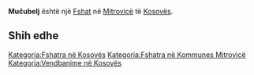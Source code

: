 {{Fshat në Kosovës
 | Emri                = Mučubelj
| srp_N_name = Mučubelj
| srp_N_FULL_NAME_RO = Mučubelj
| srp_N_FULL_NAME_ND_RO = Mucubelj
| srp_N_SORT_NAME_RG = MUCUBELJ
| srp_N_FULL_NAME_RG = Mučubelj
| srp_N_FULL_NAME_ND_RG = Mucubelj
| srp_NS_name = Мучибељ
| srp_NS_FULL_NAME_RO = Мучибељ
| srp_NS_FULL_NAME_ND_RO = Мучибељ
| srp_NS_SORT_NAME_RG = МУЧИБЕЉ
| srp_NS_FULL_NAME_RG = Мучибељ
| srp_NS_FULL_NAME_ND_RG = Мучибељ

 | Emri (Rasa dhanore) = 
 | Figura              = 
 | Shteti              = Kosovo
 | Komuna              = Mitrovicë
 | Kodi postar         = 
 | Sipërfaqja          = 

 | Popullsia           = 

 | Regj. i popullsisë  = 
 | Dend. e popullsisë  = 
 | Faqja zyrtare       = 
 <!--- Koordinatat ----> 
 | Gjerësia            = 42.5975
 | Gjatësia            = 20.767778
 | Lartësia            = 
}}
'''Mučubelj''' është një [[Fshat]] në [[Mitrovicë]] të [[Kosovës]].

<!-- == Gjeografia == -->
<!-- == Historia == -->
<!-- == Demografia == -->
== Shih edhe ==
{{Komuna Mitrovicë}}
{{Kosovo-Administrata-Cung}}

[[Kategoria:Fshatra në Kosovës]]
[[Kategoria:Fshatra në Kommunes Mitrovicë]]
[[Kategoria:Vendbanime në Kosovës]]